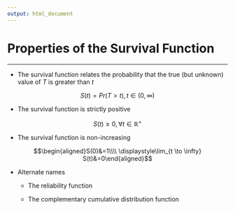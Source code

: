 ```yaml
---
output: html_document
---
```


# Properties of the Survival Function

<hr/>

- The survival function relates the probability that the true (but unknown) value of $T$ is greater than $t$ 

$$S(t)=Pr(T > t), t\in (0,\infty)$$

- The survival function is strictly positive 

$$S(t) \ge 0, \forall t \in \mathbb{R}^{+}$$

- The survival function is non-increasing 

$$\begin{aligned}S(0)&=1\\\\ \displaystyle\lim_{t \to \infty} S(t)&=0\end{aligned}$$

- Alternate names

    + The reliability function
    
    + The complementary cumulative distribution function
